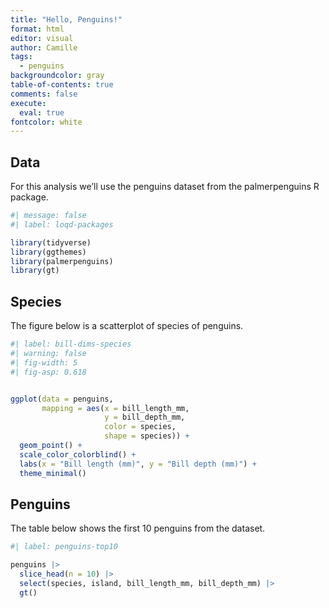 ```yaml
---
title: "Hello, Penguins!"
format: html
editor: visual
author: Camille
tags: 
  - penguins
backgroundcolor: gray
table-of-contents: true
comments: false
execute: 
  eval: true
fontcolor: white
---
```


## Data

For this analysis we'll use the penguins dataset from the palmerpenguins R package.

```r

#| message: false
#| label: loqd-packages

library(tidyverse)
library(ggthemes)
library(palmerpenguins)
library(gt)
```

## Species

The figure below is a scatterplot of species of penguins.

```r
#| label: bill-dims-species
#| warning: false
#| fig-width: 5
#| fig-asp: 0.618


ggplot(data = penguins,
       mapping = aes(x = bill_length_mm, 
                     y = bill_depth_mm,
                     color = species,
                     shape = species)) +
  geom_point() +
  scale_color_colorblind() +
  labs(x = "Bill length (mm)", y = "Bill depth (mm)") +
  theme_minimal()
```

## Penguins

The table below shows the first 10 penguins from the dataset.

```r
#| label: penguins-top10

penguins |>
  slice_head(n = 10) |>
  select(species, island, bill_length_mm, bill_depth_mm) |>
  gt()
```
